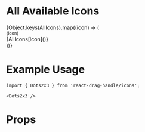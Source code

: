 <!--- Icons.stories.mdx --->



<Meta title="Icons" component={DragHandle} />

# All Available Icons

<Canvas>
  <Story name="All">
    {Object.keys(AllIcons).map((icon) => (
      <div
        key={icon}
        style={{
          display: 'inline-flex',
          width: '200px',
          height: '100px',
          flexDirection: 'column',
          alignItems: 'center',
        }}
      >
        <small
          style={{
            marginBottom: '2em',
            color: 'black',
            fontFamily: 'arial',
            fontSize: '12px',
          }}
        >
          {icon}
        </small>
        <div>{AllIcons[icon]()}</div>
      </div>
    ))}
  </Story>
</Canvas>

# Example Usage

```
import { Dots2x3 } from 'react-drag-handle/icons';

<Dots2x3 />
```

# Props

<ArgsTable of={Dots2x3} />
